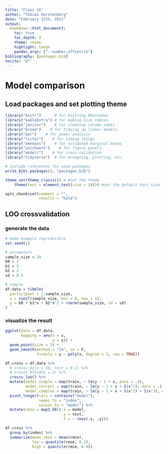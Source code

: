 ```yaml
---
title: "Class 16"
author: "Tobias Gerstenberg"
date: "February 22th, 2021"
output:
  bookdown::html_document2:
    toc: true
    toc_depth: 4
    theme: cosmo
    highlight: tango
    pandoc_args: ["--number-offset=15"]
bibliography: [packages.bib]
nocite: '@*'
---
```


# Model comparison

## Load packages and set plotting theme  

```r
library("knitr")      # for knitting RMarkdown 
library("kableExtra") # for making nice tables
library("janitor")    # for cleaning column names
library("broom")    # for tidying up linear models 
library("pwr")    # for power analysis 
library("tictoc")    # for timing things
library("emmeans")    # for estimated marginal means 
library("patchwork")    # for figure panels
library("modelr")    # for cross-validation
library("tidyverse")  # for wrangling, plotting, etc. 

# include references for used packages
write_bib(.packages(), "packages.bib") 
```

```r
theme_set(theme_classic() + #set the theme 
    theme(text = element_text(size = 20))) #set the default text size

opts_chunk$set(comment = "",
               results = "hold")
```

## LOO crossvalidation

### generate the data

```r
# make example reproducible 
set.seed(1)

# parameters
sample_size = 20
b0 = 1
b1 = 2
b2 = 3
sd = 0.5

# sample
df.data = tibble(
  participant = 1:sample_size,
  x = runif(sample_size, min = 0, max = 1),
  y = b0 + b1*x + b2*x^2 + rnorm(sample_size, sd = sd)
) 
```

### visualize the result

```r
ggplot(data = df.data,
       mapping = aes(x = x,
                     y = y)) +
  geom_point(size = 2) +
  geom_smooth(method = "lm", se = F,
              formula = y ~ poly(x, degree = 2, raw = TRUE))
```



```r
df.cross = df.data %>% 
  # crossv_mc(n = 50, test = 0.1) %>%
  # crossv_kfold(k = 2) %>%
  crossv_loo() %>%
  mutate(model_simple = map(train, ~ lm(y ~ 1 + x, data = .)),
         model_correct = map(train, ~ lm(y ~ 1 + x + I(x^2), data = .)),
         model_complex = map(train, ~ lm(y ~ 1 + x + I(x^2) + I(x^3), data = .))) %>% 
  pivot_longer(cols = contains("model"),
               names_to = "index",
               values_to = "model") %>% 
  mutate(rmse = map2_dbl(.x = model,
                         .y = test,
                         .f = ~ rmse(.x, .y)))

df.cross %>% 
  group_by(index) %>% 
  summarize(mean_rmse = mean(rmse),
            low = quantile(rmse, 0.1),
            high = quantile(rmse, 0.9))
```

